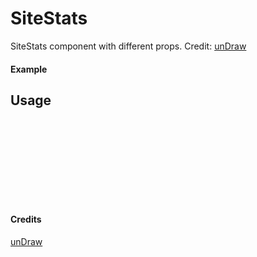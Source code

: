 
<Meta of={SiteStats} title="unDraw/SiteStats" />

# SiteStats

SiteStats component with different props.
Credit: [unDraw](https://undraw.co/illustrations)

#### Example

<Canvas of={SiteStats.Primary} />

## Usage

```ts
import { SiteStats } from "yadl-ui";

const Example = () => {
  return (
      <SiteStats />
  );
};

export default Example;
```

#### Credits
[unDraw](https://undraw.co/illustrations)
